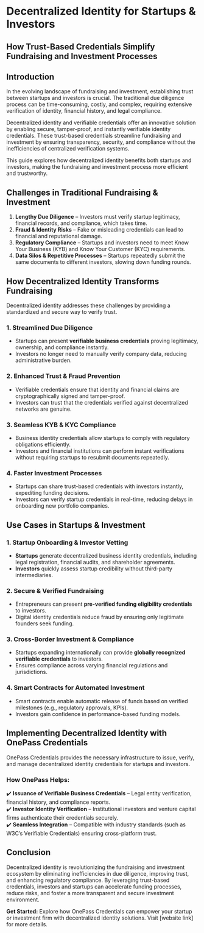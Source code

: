 # Decentralized Identity for Startups & Investors  

## How Trust-Based Credentials Simplify Fundraising and Investment Processes  

## Introduction  

In the evolving landscape of fundraising and investment, establishing trust between startups and investors is crucial. The traditional due diligence process can be time-consuming, costly, and complex, requiring extensive verification of identity, financial history, and legal compliance.  

Decentralized identity and verifiable credentials offer an innovative solution by enabling secure, tamper-proof, and instantly verifiable identity credentials. These trust-based credentials streamline fundraising and investment by ensuring transparency, security, and compliance without the inefficiencies of centralized verification systems.  

This guide explores how decentralized identity benefits both startups and investors, making the fundraising and investment process more efficient and trustworthy.  

## Challenges in Traditional Fundraising & Investment  

1. **Lengthy Due Diligence** – Investors must verify startup legitimacy, financial records, and compliance, which takes time.  
2. **Fraud & Identity Risks** – Fake or misleading credentials can lead to financial and reputational damage.  
3. **Regulatory Compliance** – Startups and investors need to meet Know Your Business (KYB) and Know Your Customer (KYC) requirements.  
4. **Data Silos & Repetitive Processes** – Startups repeatedly submit the same documents to different investors, slowing down funding rounds.  

## How Decentralized Identity Transforms Fundraising  

Decentralized identity addresses these challenges by providing a standardized and secure way to verify trust.  

### 1. **Streamlined Due Diligence**  

- Startups can present **verifiable business credentials** proving legitimacy, ownership, and compliance instantly.  
- Investors no longer need to manually verify company data, reducing administrative burden.  

### 2. **Enhanced Trust & Fraud Prevention**  

- Verifiable credentials ensure that identity and financial claims are cryptographically signed and tamper-proof.  
- Investors can trust that the credentials verified against decentralized networks are genuine.  

### 3. **Seamless KYB & KYC Compliance**  

- Business identity credentials allow startups to comply with regulatory obligations efficiently.  
- Investors and financial institutions can perform instant verifications without requiring startups to resubmit documents repeatedly.  

### 4. **Faster Investment Processes**  

- Startups can share trust-based credentials with investors instantly, expediting funding decisions.  
- Investors can verify startup credentials in real-time, reducing delays in onboarding new portfolio companies.  

## Use Cases in Startups & Investment  

### **1. Startup Onboarding & Investor Vetting**  

- **Startups** generate decentralized business identity credentials, including legal registration, financial audits, and shareholder agreements.  
- **Investors** quickly assess startup credibility without third-party intermediaries.  

### **2. Secure & Verified Fundraising**  

- Entrepreneurs can present **pre-verified funding eligibility credentials** to investors.  
- Digital identity credentials reduce fraud by ensuring only legitimate founders seek funding.  

### **3. Cross-Border Investment & Compliance**  

- Startups expanding internationally can provide **globally recognized verifiable credentials** to investors.  
- Ensures compliance across varying financial regulations and jurisdictions.  

### **4. Smart Contracts for Automated Investment**  

- Smart contracts enable automatic release of funds based on verified milestones (e.g., regulatory approvals, KPIs).  
- Investors gain confidence in performance-based funding models.  

## Implementing Decentralized Identity with OnePass Credentials  

OnePass Credentials provides the necessary infrastructure to issue, verify, and manage decentralized identity credentials for startups and investors.  

### **How OnePass Helps:**  

✔️ **Issuance of Verifiable Business Credentials** – Legal entity verification, financial history, and compliance reports.  
✔️ **Investor Identity Verification** – Institutional investors and venture capital firms authenticate their credentials securely.  
✔️ **Seamless Integration** – Compatible with industry standards (such as W3C’s Verifiable Credentials) ensuring cross-platform trust.  

## Conclusion  

Decentralized identity is revolutionizing the fundraising and investment ecosystem by eliminating inefficiencies in due diligence, improving trust, and enhancing regulatory compliance. By leveraging trust-based credentials, investors and startups can accelerate funding processes, reduce risks, and foster a more transparent and secure investment environment.  

**Get Started:** Explore how OnePass Credentials can empower your startup or investment firm with decentralized identity solutions. Visit [website link] for more details.  
